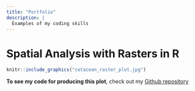 ```yaml
---
title: "Portfolio"
description: |
  Examples of my coding skills
---
```


# Spatial Analysis with Rasters in R

```r

knitr::include_graphics("cetacean_raster_plot.jpg")
```

**To see my code for producing this plot**, check out my [Github repository](https://github.com/alexehrens/esm244_asst3/tree/main/task2)